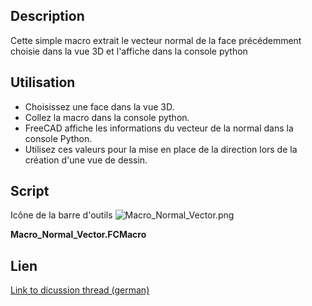 <languages/>

{{Macro/fr
|Name=Normal Vector Macro
|Icon=Macro_Normal_Vector.png
|Description=Donne la Normale du vecteur de la face sélectionnée.
|Author=ulrich1a
|Version=1.0
|Date=2016-09-26
|FCVersion=Toutes
|Download=[https://www.freecadweb.org/wiki/images/8/8b/Macro_Normal_Vector.png ToolBar Icon]
}}

==Description==

Cette simple macro extrait le vecteur normal de la face précédemment choisie dans la vue 3D et l'affiche dans la console python

<span id="Usage"></span>
==Utilisation==

* Choisissez une face dans la vue 3D.
* Collez la macro dans la console python.
* FreeCAD affiche les informations du vecteur de la normal dans la console Python.
* Utilisez ces valeurs pour la mise en place de la direction lors de la création d'une vue de dessin.

==Script==

Icône de la barre d'outils
[[Image:Macro_Normal_Vector.png]]

'''Macro_Normal_Vector.FCMacro'''

{{MacroCode|code=
Gui.Selection.getSelectionEx()[0].SubObjects[0].Faces[0].normalAt(0,0)
}}

==Lien==
[http://forum.freecadweb.org/viewtopic.php?f=13&t=10959 Link to dicussion thread (german)]


{{clear}}